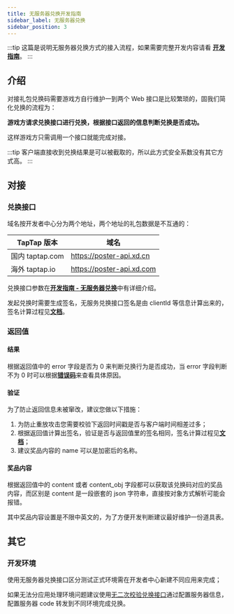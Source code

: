 ```yaml
---
title: 无服务器兑换开发指南
sidebar_label: 无服务器兑换
sidebar_position: 3
---
```


:::tip
这篇是说明无服务器兑换方式的接入流程，如果需要完整开发内容请看 [**开发指南**](/sdk/tds-gift/guide/)。
:::

## 介绍

对接礼包兑换码需要游戏方自行维护一到两个 Web 接口是比较繁琐的，固我们简化兑换的流程为：

**游戏方请求兑换接口进行兑换，根据接口返回的信息判断兑换是否成功。**

这样游戏方只需调用一个接口就能完成对接。

:::tip
客户端直接收到兑换结果是可以被截取的，所以此方式安全系数没有其它方式高。
:::

## 对接

### 兑换接口

域名按开发者中心分为两个地址，两个地址的礼包数据是不互通的：

| TapTap 版本     | 域名                      |
| --------------- | ------------------------- |
| 国内 taptap.com | https://poster-api.xd.cn  |
| 海外 taptap.io  | https://poster-api.xd.com |

兑换接口参数在[**开发指南 - 无服务器兑换**](/sdk/tds-gift/guide/#无服务器兑换接口)中有详细介绍。

发起兑换时需要生成签名，无服务兑换接口签名是由 clientId 等信息计算出来的，签名计算过程见[**文档**](/sdk/tds-gift/guide/#签名)。

### 返回值

#### 结果

根据返回值中的 error 字段是否为 0 来判断兑换行为是否成功，当 error 字段判断不为 0 时可以根据[**错误码**](/sdk/tds-gift/guide/#错误码)来查看具体原因。

#### 验证

为了防止返回信息未被窜改，建议您做以下措施：
1. 为防止重放攻击您需要校验下返回时间戳是否与客户端时间相差过多；
2. 根据返回值计算出签名，验证是否与返回值里的签名相同，签名计算过程见[**文档**](/sdk/tds-gift/guide/#签名)；
2. 建议奖品内容的 name 可以是加密后的名称。

#### 奖品内容

根据返回值中的 content 或者 content_obj 字段都可以获取该兑换码对应的奖品内容，而区别是 content 是一段嵌套的 json 字符串，直接按对象方式解析可能会报错。 

其中奖品内容设置是不限中英文的，为了方便开发判断建议最好维护一份道具表。

## 其它
### 开发环境

使用无服务器兑换接口区分测试正式环境需在开发者中心新建不同应用来完成；

如果无法分应用处理环境问题建议使用[无二次校验兑换接口](/sdk/tds-gift/guide/#无二次校验兑换接口)通过配置服务器信息，配置服务器 code 转发到不同环境完成兑换。

